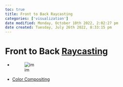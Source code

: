 ```yaml
---
toc: true
title: Front to Back Raycasting
categories: ['visualization']
date modified: Monday, October 10th 2022, 2:02:27 pm
date created: Tuesday, July 26th 2022, 8:33:15 pm
---
```


# Front to Back [Raycasting](Raycasting.qmd)
- ![im](images/Pasted%20image%2020220418002010.png)
- [Color Compositing](Color%20Compositing.qmd)



